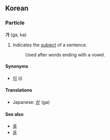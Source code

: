 == Korean ==

===Particle===
'''가''' (ga, ka)

# Indicates the [[subject]] of a sentence.<!-- too simplistic? -->
#:Used after words ending with a vowel.

====Synonyms====
*[[이]] (i)

====Translations====
*Japanese: [[が]] (ga)

====See also====
*[[를]]
*[[을]]